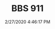 ---
width: 1333
height: 2000
title: BBS 911
description: BBS RS wheels on a white 911 turbo at SMC.
date: 2/27/2020 4:46:17 PM
cameraMake: Sony
cameraModel: ILCE-7M3
lens: ZEISS Batis 1.8/85
settingsfStop: f/6.3
settingsISO: ISO 125
settingsShutter: 1/100
settingsFocalLength: 85 mm
---